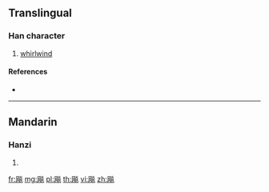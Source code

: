 {{character info/new}}
{{also|飈|飊}}
==Translingual==

===Han character===
{{Han char|rn=182|rad=风|as=12|sn=16|four=|canj=HNFFF,XHNFF}}

# [[whirlwind]]

====References====
* {{Han ref|kx=1415.131|hdz=74492.111|uh=98DA|ud=39130}}

----

==Mandarin==

===Hanzi===
{{cmn-hanzi|tra=飈|pin=[[biāo]] ([[biao1]])|wg=piao<sup>1</sup>}}

# {{defn|lang=cmn|sort=风12}}

[[fr:飚]]
[[mg:飚]]
[[pl:飚]]
[[th:飚]]
[[vi:飚]]
[[zh:飚]]